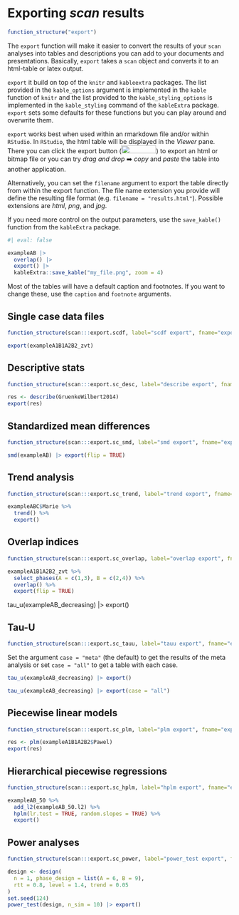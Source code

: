 # Exporting *scan* results

```r
function_structure("export")
```

The `export` function will make it easier to convert the results of your `scan` analyses into tables and descriptions you can add to your documents and presentations. Basically, `export` takes a `scan` object and converts it to an html-table or latex output.

::: callout-note
`export` it build on top of the `knitr` and `kableextra` packages. The list provided in the `kable_options` argument is implemented in the `kable` function of `knitr` and the list provided to the `kable_styling_options` is implemented in the `kable_styling` command of the `kableExtra` package. `export` sets some defaults for these functions but you can play around and overwrite them.
:::

`export` works best when used within an rmarkdown file and/or within `RStudio`. In `RStudio`, the html table will be displayed in the *Viewer* pane. There you can click the export button (![](images/Screenshot 2023-08-02 at 13.31.05.png){width="78" height="18"}) to export an html or bitmap file or you can try *drag and drop* ➡️ *copy* and *paste* the table into another application.

Alternatively, you can set the `filename` argument to export the table directly from within the export function. The file name extension you provide will define the resulting file format (e.g. `filename = "results.html"`). Possible extensions are *html*, *png*, and *jpg*.

If you need more control on the output parameters, use the `save_kable()` function from the `kableExtra` package.

```r
#| eval: false

exampleAB |> 
  overlap() |> 
  export() |> 
  kableExtra::save_kable("my_file.png", zoom = 4)
```

Most of the tables will have a default caption and footnotes. If you want to change these, use the `caption` and `footnote` arguments.

## Single case data files

```r
function_structure(scan:::export.scdf, label="scdf export", fname="export")
```

```r
export(exampleA1B1A2B2_zvt)
```

## Descriptive stats

```r
function_structure(scan:::export.sc_desc, label="describe export", fname="export")
```

```r
res <- describe(GruenkeWilbert2014)
export(res)
```

## Standardized mean differences

```r
function_structure(scan:::export.sc_smd, label="smd export", fname="export")
```

```r
smd(exampleAB) |> export(flip = TRUE)
```

## Trend analysis

```r
function_structure(scan:::export.sc_trend, label="trend export", fname="export")
```

```r
exampleABC$Marie %>%
  trend() %>%
  export()
```

## Overlap indices

```r
function_structure(scan:::export.sc_overlap, label="overlap export", fname="export")
```

```r
exampleA1B1A2B2_zvt %>%
  select_phases(A = c(1,3), B = c(2,4)) %>%
  overlap() %>%
  export(flip = TRUE)
```

tau_u(exampleAB_decreasing) \|\> export()

## Tau-U

```r
function_structure(scan:::export.sc_tauu, label="tauu export", fname="export")
```

Set the argument `case = "meta"` (the default) to get the results of the meta analysis or set `case = "all"` to get a table with each case.

```r
tau_u(exampleAB_decreasing) |> export()
```

```r
tau_u(exampleAB_decreasing) |> export(case = "all")
```

## Piecewise linear models

```r
function_structure(scan:::export.sc_plm, label="plm export", fname="export")
```

```r
res <- plm(exampleA1B1A2B2$Pawel)
export(res)
```

## Hierarchical piecewise regressions

```r
function_structure(scan:::export.sc_hplm, label="hplm export", fname="export")
```

```r
exampleAB_50 %>%
  add_l2(exampleAB_50.l2) %>%
  hplm(lr.test = TRUE, random.slopes = TRUE) %>%
  export()
```

## Power analyses

```r
function_structure(scan:::export.sc_power, label="power_test export", fname="export")
```

```r
design <- design(
  n = 1, phase_design = list(A = 6, B = 9),
  rtt = 0.8, level = 1.4, trend = 0.05
)
set.seed(124)
power_test(design, n_sim = 10) |> export()
```

